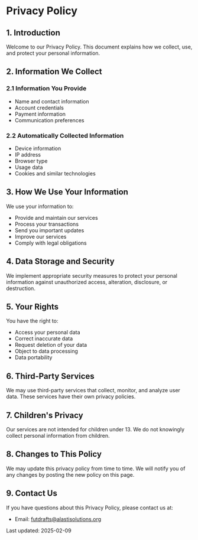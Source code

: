 # Privacy Policy

## 1. Introduction

Welcome to our Privacy Policy. This document explains how we collect, use, and protect your personal information.

## 2. Information We Collect

### 2.1 Information You Provide

- Name and contact information
- Account credentials
- Payment information
- Communication preferences

### 2.2 Automatically Collected Information

- Device information
- IP address
- Browser type
- Usage data
- Cookies and similar technologies

## 3. How We Use Your Information

We use your information to:

- Provide and maintain our services
- Process your transactions
- Send you important updates
- Improve our services
- Comply with legal obligations

## 4. Data Storage and Security

We implement appropriate security measures to protect your personal information against unauthorized access, alteration, disclosure, or destruction.

## 5. Your Rights

You have the right to:

- Access your personal data
- Correct inaccurate data
- Request deletion of your data
- Object to data processing
- Data portability

## 6. Third-Party Services

We may use third-party services that collect, monitor, and analyze user data. These services have their own privacy policies.

## 7. Children's Privacy

Our services are not intended for children under 13. We do not knowingly collect personal information from children.

## 8. Changes to This Policy

We may update this privacy policy from time to time. We will notify you of any changes by posting the new policy on this page.

## 9. Contact Us

If you have questions about this Privacy Policy, please contact us at:

- Email: futdrafts@alastisolutions.org

Last updated: 2025-02-09
